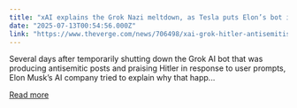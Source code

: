```yaml
---
title: "xAI explains the Grok Nazi meltdown, as Tesla puts Elon’s bot in its cars"
date: "2025-07-13T00:54:56.000Z"
link: "https://www.theverge.com/news/706498/xai-grok-hitler-antisemitism-tesla-ai-bot"
---
```


Several days after temporarily shutting down the Grok AI bot that was producing antisemitic posts and praising Hitler in response to user prompts, Elon Musk’s AI company tried to explain why that happ...

[Read more](https://www.theverge.com/news/706498/xai-grok-hitler-antisemitism-tesla-ai-bot)
